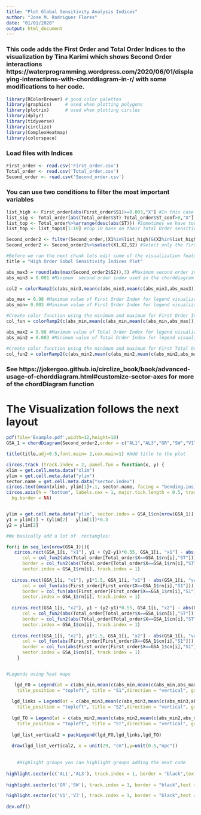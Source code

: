 ```yaml
---
title: "Plot Global Sensitivity Analysis Indices"
author: "Jose M. Rodriguez Flores"
date: "01/01/2020"
output: html_document
---
```



### This code adds the First Order and Total Order Indices to  the visualization by Tina Karimi which shows Second Order interactions https://waterprogramming.wordpress.com/2020/06/01/displaying-interactions-with-chorddiagram-in-r/ with some modifications to her code.

```r
library(RColorBrewer) # good color palettes
library(graphics)     # used when plotting polygons
library(plotrix)      # used when plotting circles
library(dplyr)
library(tidyverse)
library(circlize)
library(ComplexHeatmap)
library(colorspace)
```

### Load files with Indices

```r
First_order <- read.csv('First_order.csv')
Total_order <- read.csv('Total_order.csv')
Second_order <- read.csv('Second_order.csv')
```

### You can use two conditions to filter the most important variables

```r
list_high <- First_order[abs(First_order$S1)>=0.003,"X"] #In this case I choose those variables which First Order Index is bigger than 0.003
list_sig <- Total_order[abs(Total_order$ST)-Total_order$ST_conf>0,"X"] #Using confidence levels from SALib
list_top <- Total_order%>%arrange(desc(abs(ST))) #Sometimes we have too many variables and we wanna visualize the most important 
list_top <- list_top$X[1:10] #Top 10 base on their Total Order sensitivity
```

```r
Second_order2 <- filter(Second_order,(X1%in%list_high)&(X2%in%list_high)) #Filter only those that you selected from your condition 
Second_order2 <- Second_order2%>%select(X1,X2,S2) #Select only the first two columns
```

```r
#Before we run the next chunk lets edit some of the visualization features 
title = "High Order Sobol Sensitivity Indices Plot"

abs_max3 = round(abs(max(Second_order2$S2)),3) #Maximum second order index
abs_min3 = 0.001 #Minimum  second order index used in the chorddiagram function a value lower wont be showed in the chord diagram

col2 = colorRamp2(c(abs_min3,mean(c(abs_min3,mean(c(abs_min3,abs_max3)))),mean(c(abs_min3,abs_max3)),mean(c(mean(c(abs_min3,abs_max3)),abs_max3)),abs_max3),sequential_hcl(palette="Red-Blue",n=5,rev=TRUE,alpha = 1)) #This line creates a color palette for the second order indices (ribons in the chord diagram) you can use your favorite colors in this case I am using the hcl package

abs_max = 0.98 #Maximum value of First Order Index for legend visualization 
abs_min= 0.003 #Minimum value of First Order Index for legend visualization 

#Create color function using the minimum and maximum for First Order Index 
col_fun = colorRamp2(c(abs_min,mean(c(abs_min,mean(c(abs_min,abs_max)))),mean(c(abs_min,abs_max)),mean(c(mean(c(abs_min,abs_max)),abs_max)),abs_max), sequential_hcl(palette="Hawaii",n=5,rev=TRUE))

abs_max2 = 0.98 #Maximum value of Total Order Index for legend visualization 
abs_min2 = 0.003 #Minimum value of Total Order Index for legend visualization 

#Create color function using the minimum and maximum for First Total Order Index 
col_fun2 = colorRamp2(c(abs_min2,mean(c(abs_min2,mean(c(abs_min2,abs_max2)))),mean(c(abs_min2,abs_max2)),mean(c(mean(c(abs_min2,abs_max2)),abs_max2)),abs_max2), sequential_hcl(palette="Plasma",n=5,rev=TRUE)) 

```

### See https://jokergoo.github.io/circlize_book/book/advanced-usage-of-chorddiagram.html#customize-sector-axes for more of the chordDiagram function

# The Visualization follows the next layout


```r
pdf(file='Example.pdf',width=12,height=10)
GSA_1 = chordDiagram(Second_order2,order = c("AL1","AL3","GR","SW","V1","V3"),grid.col = "white" ,col=col2, annotationTrackHeight = mm_h(0), link.sort = TRUE, link.decreasing = TRUE,annotationTrack = "grid", preAllocateTracks = list(1),link.visible = c(Second_order2[[3]] >= abs_min3| Second_order2[[3]] <= (-1*abs_min3)),directional = 1,scale=FALSE,link.lwd = 2,link.lty = 1, link.border = "black")

title(title,adj=0.5,font.main= 2,cex.main=1) #Add title to the plot 

circos.track (track.index = 2, panel.fun = function(x, y) {
xlim = get.cell.meta.data("xlim")
ylim = get.cell.meta.data("ylim")
sector.name = get.cell.meta.data("sector.index")
circos.text(mean(xlim), ylim[1]+.1, sector.name, facing = "bending.inside", niceFacing = TRUE, adj = c(0.5,-1),cex = 1,font=1)
circos.axis(h = "bottom", labels.cex = 1, major.tick.length = 0.5, track.index = 2,labels=FALSE)}, 
  bg.border = NA)


ylim = get.cell.meta.data("ylim", sector.index = GSA_1$cn[nrow(GSA_1)], track.index = 1)
y1 = ylim[1] + (ylim[2] - ylim[1])*0.3
y2 = ylim[2]

#We basically add a lot of  rectangles:

for(i in seq_len(nrow(GSA_1))){
   circos.rect(GSA_1[i, "x1"], y1 + (y2-y1)*0.55, GSA_1[i, "x1"] - abs(GSA_1[i, "value1"]), y2*0.85,
      col = col_fun2(abs(Total_order[Total_order$X==GSA_1$rn[i],"ST"])), 
      border = col_fun2(abs(Total_order[Total_order$X==GSA_1$rn[i],"ST"])),
      sector.index = GSA_1$rn[i], track.index = 1)
  
  circos.rect(GSA_1[i, "x1"], y1*1.5, GSA_1[i, "x1"] - abs(GSA_1[i, "value1"]), y1 + (y2-y1)*0.45,
      col = col_fun(abs(First_order[First_order$X==GSA_1$rn[i],"S1"])),
      border = col_fun(abs(First_order[First_order$X==GSA_1$rn[i],"S1"])),
      sector.index = GSA_1$rn[i], track.index = 1)
   
  circos.rect(GSA_1[i, "x2"], y1 + (y2-y1)*0.55, GSA_1[i, "x2"] - abs(GSA_1[i, "value1"]), y2*0.85,
      col = col_fun2(abs(Total_order[Total_order$X==GSA_1$cn[i],"ST"])),
      border = col_fun2(abs(Total_order[Total_order$X==GSA_1$cn[i],"ST"])),
      sector.index = GSA_1$cn[i], track.index = 1)
  
  circos.rect(GSA_1[i, "x2"], y1*1.5, GSA_1[i, "x2"] - abs(GSA_1[i, "value1"]), y1 + (y2-y1)*0.45,
      col = col_fun(abs(First_order[First_order$X==GSA_1$cn[i],"S1"])),
      border = col_fun(abs(First_order[First_order$X==GSA_1$cn[i],"S1"])),
      sector.index = GSA_1$cn[i], track.index = 1)
    }


#Legends using heat maps 

   lgd_FO = Legend(at = c(abs_min,mean(c(abs_min,mean(c(abs_min,abs_max)))),mean(c(abs_min,abs_max)),mean(c(mean(c(abs_min,abs_max)),abs_max)),abs_max),col_fun = col_fun, 
    title_position = "topleft", title = "S1",direction = "vertical", grid_width = unit(1, "cm"),legend_width =  unit(6,"cm"),legend_height = unit(3.5,"cm"))
   
  lgd_links = Legend(at = c(abs_min3,mean(c(abs_min3,mean(c(abs_min3,abs_max3)))),mean(c(abs_min3,abs_max3)),mean(c(mean(c(abs_min3,abs_max3)),abs_max3)),abs_max3), col_fun = col2, 
    title_position = "topleft", title = "S2",direction = "vertical", grid_width = unit(1, "cm"),legend_width =  unit(6,"cm"),legend_height = unit(3.5,"cm"))
  
  lgd_TO = Legend(at = c(abs_min2,mean(c(abs_min2,mean(c(abs_min2,abs_max2)))),mean(c(abs_min2,abs_max2)),mean(c(mean(c(abs_min2,abs_max2)),abs_max2)),abs_max2), col_fun = col_fun2, 
    title_position = "topleft", title = "ST",direction = "vertical", grid_width = unit(1, "cm"),legend_width =  unit(6,"cm"),legend_height = unit(3.5,"cm"))
  
  lgd_list_vertical2 = packLegend(lgd_FO,lgd_links,lgd_TO)
  
  draw(lgd_list_vertical2, x = unit(29, "cm"),y=unit(0.5,"npc"))
  
  
    #Highlight groups you can highlight groups adding the next code 
      
highlight.sector(c('AL1','AL3'), track.index = 1, border = "black",text = "GROUP 1", cex = 1, text.col = "black", niceFacing = TRUE,padding = c(-0.9, 0, 0.3, 0),font=2, col=NA,lwd = 1.8)
               
highlight.sector(c('GR','SW'), track.index = 1, border = "black",text = "GROUP 2", cex = 1, text.col = "black", niceFacing = TRUE,padding = c(-0.9, 0, 0.3, 0),font=2, col=NA,lwd = 1.8)        

highlight.sector(c('V1','V3'), track.index = 1, border = "black",text = "GROUP 3", cex = 1, text.col = "black", niceFacing = TRUE,padding = c(-0.9, 0, 0.3, 0),font=2, col=NA,lwd = 1.8)
                                  
dev.off()
```



